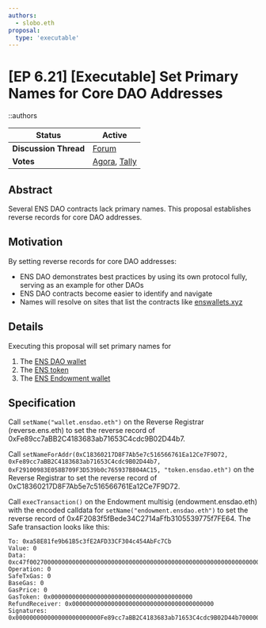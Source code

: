 ```yaml
---
authors:
  - slobo.eth
proposal:
  type: 'executable'
---
```


# [EP 6.21] [Executable] Set Primary Names for Core DAO Addresses

::authors

| **Status**            | Active                                                                                                                                                                                                                                                    |
| --------------------- | --------------------------------------------------------------------------------------------------------------------------------------------------------------------------------------------------------------------------------------------------------- |
| **Discussion Thread** | [Forum](https://discuss.ens.domains/t/)                                                                                                                                                                                                                   |
| **Votes**             | [Agora](https://agora.ensdao.org/proposals/108835189906614532703236602621229289879643217303874617456878894788222576090451), [Tally](https://tally.ensdao.org/dao/proposal/108835189906614532703236602621229289879643217303874617456878894788222576090451) |

## Abstract

Several ENS DAO contracts lack primary names. This proposal establishes reverse records for core DAO addresses.

## Motivation

By setting reverse records for core DAO addresses:

- ENS DAO demonstrates best practices by using its own protocol fully, serving as an example for other DAOs
- ENS DAO contracts become easier to identify and navigate
- Names will resolve on sites that list the contracts like [enswallets.xyz](https://www.enswallets.xyz/)

## Details

Executing this proposal will set primary names for

1. The [ENS DAO wallet](https://etherscan.io/address/0xFe89cc7aBB2C4183683ab71653C4cdc9B02D44b7)
2. The [ENS token](https://etherscan.io/address/0xC18360217D8F7Ab5e7c516566761Ea12Ce7F9D72)
3. The [ENS Endowment wallet](https://etherscan.io/address/0x4F2083f5fBede34C2714aFfb3105539775f7FE64)

## Specification

Call `setName("wallet.ensdao.eth")` on the Reverse Registrar (reverse.ens.eth) to set the reverse record of 0xFe89cc7aBB2C4183683ab71653C4cdc9B02D44b7.

Call `setNameForAddr(0xC18360217D8F7Ab5e7c516566761Ea12Ce7F9D72, 0xFe89cc7aBB2C4183683ab71653C4cdc9B02D44b7, 0xF29100983E058B709F3D539b0c765937B804AC15, "token.ensdao.eth")` on the Reverse Registrar to set the reverse record of 0xC18360217D8F7Ab5e7c516566761Ea12Ce7F9D72.

Call `execTransaction()` on the Endowment multisig (endowment.ensdao.eth) with the encoded calldata for `setName("endowment.ensdao.eth")` to set the reverse record of 0x4F2083f5fBede34C2714aFfb3105539775f7FE64. The Safe transaction looks like this:

```
To: 0xa58E81fe9b61B5c3fE2AFD33CF304c454AbFc7Cb
Value: 0
Data: 0xc47f002700000000000000000000000000000000000000000000000000000000000000200000000000000000000000000000000000000000000000000000000000000014656e646f776d656e742e656e7364616f2e657468000000000000000000000000
Operation: 0
SafeTxGas: 0
BaseGas: 0
GasPrice: 0
GasToken: 0x0000000000000000000000000000000000000000
RefundReceiver: 0x0000000000000000000000000000000000000000
Signatures: 0x000000000000000000000000Fe89cc7aBB2C4183683ab71653C4cdc9B02D44b7000000000000000000000000000000000000000000000000000000000000000001
```
